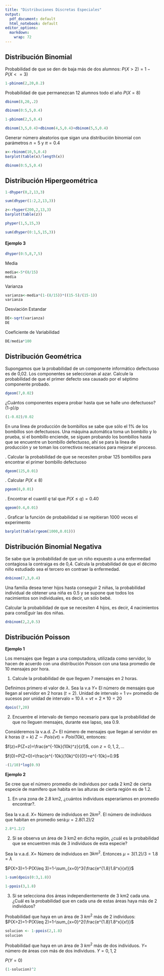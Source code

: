 ```yaml
---
title: "Distribuciones Discretas Especiales"
output:
  pdf_document: default
  html_notebook: default
editor_options: 
  markdown: 
    wrap: 72
---
```


## Distribución Binomial

Probabilidad de que se den de baja más de dos alumnos:
$P(X>2)=1-P(X<=3)$

```r
1-pbinom(2,20,0.2)
```

Probabilidad de que permanezcan 12 alumnos todo el año $P(X=8)$

```r
dbinom(8,20,.2)
```

```r
dbinom(0:5,5,0.4)
```

```r
1-pbinom(2,5,0.4)
```

```r
dbinom(3,5,0.4)+dbinom(4,5,0.4)+dbinom(5,5,0.4)
```

Generar número aleatorios que sigan una distribución binomial con
parámetros $n=5$ y $\pi=0.4$

```r
x<-rbinom(10,5,0.4)
barplot(table(x)/length(x))
```

```r
dbinom(0:5,5,0.4)
```

## Distribución Hipergeométrica

```r
1-dhyper(0,2,13,3)
```

```r
sum(dhyper(1:2,2,13,3))
```

```r
z<-rhyper(200,2,13,3)
barplot(table(z))
```

```r
phyper(1,5,15,3)
```

```r
sum(dhyper(0:1,5,15,3))
```

#### Ejemplo 3

```r
dhyper(0:5,8,7,5)
```

Media

```r
media<-5*(8/15)
media
```

Varianza

```r
varianza<-media*(1-(8/15))*((15-5)/(15-1))
varianza
```

Desviación Estandar

```r
DE<-sqrt(varianza)
DE
```

Coeficiente de Variabilidad

```r
DE/media*100
```

## Distribución Geométrica

Supongamos que la probabilidad de un componente informático defectuoso
es de 0,02. Los componentes se seleccionan al azar. Calcule la
probabilidad de que el primer defecto sea causado por el séptimo
componente probado.

```r
dgeom(7,0.02)
```

¿Cuántos componentes espera probar hasta que se halle uno defectuoso?
(1-p)/p

```r
(1-0.02)/0.02
```

En una línea de producción de bombillos se sabe que sólo el 1% de los
bombillos son defectuosos. Una máquina automática toma un bombillo y lo
prueba, si el bombillo enciende, se siguen probando los bombillos hasta
que se encuentre un bombillo defectuoso, ahí se para la línea de
producción y se toman los correctivos necesarios para mejorar el
proceso.

. Calcular la probabilidad de que se necesiten probar 125 bombillos para
encontrar el primer bombillo defectuoso

```r
dgeom(125,0.01)
```

. Calcular $P(X\leq 8)$

```r
pgeom(8,0.01)
```

. Encontrar el cuantil $q$ tal que $P(X\leq q)=0.40$

```r
qgeom(0.4,0.01)
```

. Graficar la función de probabilidad si se repitieran 1000 veces el
experimento

```r
barplot(table(rgeom(1000,0.01)))
```

## Distribución Binomial Negativa

Se sabe que la probabilidad de que un niño expuesto a una enfermedad
contagiosa la contraiga es de 0,4. Calcula la probabilidad de que el
décimo niño estudiado sea el tercero en contraer la enfermedad.

```r
dnbinom(7,3,0.4)
```

Una familia desea tener hijos hasta conseguir 2 niñas, la probabilidad
individual de obtener una niña es 0.5 y se supone que todos los
nacimientos son individuales, es decir, un sólo bebé.

Calcular la probabilidad de que se necesiten 4 hijos, es decir, 4
nacimientos para consEguir las dos niñas.

```r
dnbinom(2,2,0.5)
```

## Distribución Poisson

**Ejemplo 1**

Los mensajes que llegan a una computadora, utilizada como servidor, lo
hacen de acuerdo con una distribución Poisson con una tasa promedio de
10 mensajes por hora.

1.  Calcule la probabilidad de que lleguen 7 mensajes en 2 horas.

Definimos primero el valor de $\lambda$. Sea la v.a $Y=$ El número de
mensajes que llegan al servidor en 2 horas ($t=2$). Unidad de intervalo
= 1 $v=$ promedio de sucesos por unidad de intervalo = 10
$\lambda=vt=2\times 10=20$

```r
dpois(7,20)
```

2.  Encuentre el intervalo de tiempo necesario para que la probabilidad
    de que no lleguen mensajes, durante ese lapso, sea 0.9.

Consideremos la v.a.d. $Z=$ El número de mensajes que llegan al servidor
en $k$ horas $(t=k)$ $Z\sim Pois(vt)=Pois(10k)$, entonces:

$f(z)=P(Z=z)=\frac{e^{-10k}(10k)^z}{z!}$, con $z=0,1,2,...$

$f(0)=P(Z=0)=\frac{e^{-10k}(10k)^0}{0!}=e^{-10k}=0.9$

```r
-(1/10)*log(0.9)
```

**Ejemplo 2**

Se cree que el número promedio de individuos por cada 2 km2 de cierta
especie de mamífero que habita en las alturas de cierta región es de
1.2.

1.  En una zona de 2.8 km2, ¿cuántos individuos esperaríamos en promedio
    encontrar?.

Sea la v.a.d. $X=$ Número de individuos en 2$km^2$. El número de
individuos que habitan en promedio será:$\mu=2.8(1.2)/2$

```r
2.8*1.2/2
```

2.  Si se observa un área de 3 km2 en dicha región, ¿cuál es la
    probabilidad que se encuentren más de 3 individuos de esta especie?

Sea la v.a.d. $X=$ Número de individuos en 3$km^2$. Entonces
$\mu=3(1.2)/3=1.8=\lambda$

$P(X>3)=1-P(X\leq 3)=1-\sum_{x=0}^3{\frac{e^{1.8}1.8^x}{x!}}$

```r
1-sum(dpois(0:3,1.8))
```

```r
1-ppois(3,1.8)
```

3.  Si se selecciona dos áreas independientemente de 3 km2 cada una.
    ¿Cuál es la probabilidad que en cada una de estas áreas haya más de
    2 individuos?

Probabilidad que haya en un área de 3 $km^2$ más de 2 individuos:
$P(X>2)=1-P(X\leq 2)=1-\sum_{x=0}^2{\frac{e^{1.8}1.8^x}{x!}}$

```r
solucion <- 1-ppois(2,1.8)
solucion
```

Probabilidad que haya en un área de 3 $km^2$ más de dos individuos. $Y=$
número de áreas con más de dos individuos. $Y=0,1,2$

$P(Y=0)$

```r
(1-solucion)^2
```
